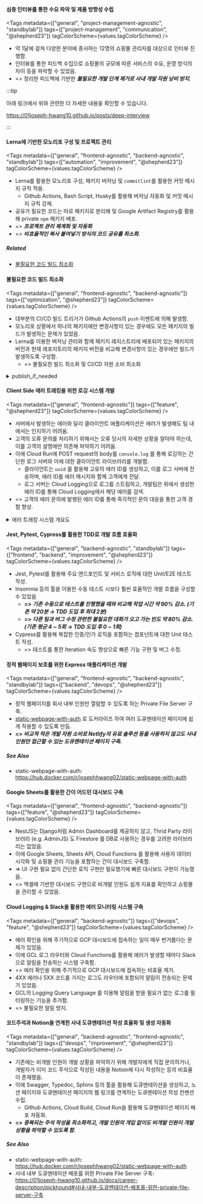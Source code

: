 
#### 심층 인터뷰를 통한 수요 파악 및 제품 방향성 수립

<Tags
  metadata={["general", "project-management-agnostic", "standbylab"]}
  tags={["project-management", "communication", "@shepherd23"]}
  tagColorScheme={values.tagColorScheme}
/>

- 약 1달에 걸쳐 다양한 분야에 종사하는 12명의 쇼핑몰 관리자를 대상으로 인터뷰 진행함.
- 인터뷰를 통한 피드백 수집으로 쇼핑몰의 규모에 따른 서비스의 수요, 운영 방식의 차이 등을 파악할 수 있었음.
- => 정리한 피드백에 기반한 _**불필요한 개발 단계 제거로 사내 개발 자원 낭비 방지.**_

:::tip

아래 링크에서 위와 관련한 더 자세한 내용을 확인할 수 있습니다.

https://01joseph-hwang10.github.io/posts/deep-interview

:::

#### Lerna에 기반한 모노리포 구성 및 프로젝트 관리

<Tags
  metadata={["general", "frontend-agnostic", "backend-agnostic", "standbylab"]}
  tags={["automation", "improvement", "@shepherd23"]}
  tagColorScheme={values.tagColorScheme}
/>

- Lerna를 활용한 모노리포 구성, 패키지 버저닝 및 `commitlint`를 활용한 커밋 메시지 규칙 적용.
  - Github Actions, Bash Script, Husky를 활용해 버저닝 자동화 및 커밋 메시지 규칙 강제.
- 공유가 필요한 코드는 따로 패키지로 분리해 및 Google Artifact Registry를 활용해 private `npm` 패키지 배포.
- => _**프로젝트 관리 체계화 및 자동화**_
- => _**비효율적인 복사 붙여넣기 방식의 코드 공유를 최소화.**_

##### Related

- [불필요한 코드 빌드 최소화](#불필요한-코드-빌드-최소화)

#### 불필요한 코드 빌드 최소화

<Tags
  metadata={["general", "frontend-agnostic", "backend-agnostic"]}
  tags={["optimization", "@shepherd23"]}
  tagColorScheme={values.tagColorScheme}
/>

- 대부분의 CI/CD 빌드 트리거가 Github Actions의 `push` 이벤트에 의해 발생함.
- 모노리포 상황에서 하나의 패키지에만 변경사항이 있는 경우에도 모든 패키지의 빌드가 발생하는 문제가 있었음.
- Lerna를 이용한 버저닝 관리와 함께 패키지 레지스트리에 배포되어 있는 패키지의 버전과 현재 레포지토리의 패키지 버전을 비교해 변경사항이 있는 경우에만 빌드가 발생하도록 구성함.
  - => 불필요한 빌드 최소화 및 CI/CD 자원 소비 최소화

<details>
<summary>publish_if_needed</summary>
<div markdown="1">

```bash
function publish_if_needed () {
  package_name="@$namespace/$1"
  package_dir="packages/$1"
  published_version=$(npm view $package_name version)
  current_version=$(node -pe "require('./package.json').version")
  if [ "$published_version" = "$current_version" ]; then
    echo "$package_name is already published"
  else
    echo "Publishing $package_name"
    npm publish -w $package_dir
  fi
}
```

</div>
</details>

#### Client Side 에러 트래킹을 위한 로깅 시스템 개발

<Tags
  metadata={["general", "frontend-agnostic"]}
  tags={["feature", "@shepherd23"]}
  tagColorScheme={values.tagColorScheme}
/>

- 서버에서 발생하는 에러와 달리 클라이언트 애플리케이션은 에러가 발생해도 팀 내에서는 인지하기 어려움.
- 고객의 오류 문의를 처리하기 위해서는 오류 당시의 자세한 상황을 알아야 하는데, 이를 고객의 설명에만 의존해 파악하기 어려움.
- 이에 Cloud Run에 POST request의 body를 `console.log` 를 통해 로깅하는 간단한 로그 서버와 이에 대한 클라이언트 라이브러리를 개발함.
  - 클라이언트는 `uuid` 를 활용해 고유의 에러 ID를 생성하고, 이를 로그 서버에 전송하며, 에러 ID를 에러 메시지와 함께 고객에게 전달.
  - 로그 서버는 Cloud Logging으로 로그를 스트림하고, 개발팀은 위에서 생성한 에러 ID를 통해 Cloud Logging에서 해당 에러를 검색.
- => 고객의 에러 문의에 발행된 에러 ID를 통해 즉각적인 문의 대응을 통한 고객 경험 향상.

<details>
<summary>에러 트래킹 시스템 개요도</summary>
<div markdown="1">

```mermaid
flowchart LR
  subgraph client[Client]
		errorhappens(에러 발생)
		--> |Error| preparecontent[에러 Format & 추적 코드 부착]
		--> |Payload| send[송신]
	end

  send --> |"POST /log"| receive

  subgraph logger[Logger Server]
    receive[수신] --> |Error Content| logging[console.*]
  end

  logging --> gcl[[Google Cloud Logging]]
```

</div>
</details>

#### Jest, Pytest, Cypress를 활용한 TDD로 개발 흐름 효율화

<Tags
  metadata={["general", "backend-agnostic", "standbylab"]}
  tags={["frontend", "backend", "improvement", "@shepherd23"]}
  tagColorScheme={values.tagColorScheme}
/>

- Jest, Pytest를 활용해 주요 엔드포인트 및 서비스 로직에 대한 Unit/E2E 테스트 작성.
- Insomnia 등의 툴을 이용한 수동 테스트 시보다 훨씬 효율적인 개발 흐름을 구성할 수 있었음
  - _**=> 기존 수동으로 테스트를 진행했을 때와 비교해 작업 시간 약 90% 감소. (기존 약 20분 → TDD 도입 후 최대 2분)**_
  - _**=> 다른 팀과 버그 수정 관련한 불필요한 대화가 오고 가는 빈도 약 80% 감소. (기존 평균 4 ~ 5회 → TDD 도입 후 0 ~ 1회)**_
- Cypress를 활용해 복잡한 인증/인가 로직을 포함하는 컴포넌트에 대한 Unit 테스트 작성.
  - => 테스트를 통한 Iteration 속도 향상으로 빠른 기능 구현 및 버그 수정.

#### 정적 웹페이지 보호를 위한 Express 애플리케이션 개발

<Tags
  metadata={["general", "frontend-agnostic", "backend-agnostic", "standbylab"]}
  tags={["backend", "devops", "@shepherd23"]}
  tagColorScheme={values.tagColorScheme}
/>

- 정적 웹페이지를 회사 내부 인원만 열람할 수 있도록 하는 Private File Server 구축.
- [static-webpage-with-auth](https://hub.docker.com/r/josephhwang02/static-webpage-with-auth) 로 도커라이즈 하여 여러 도큐멘테이션 페이지에 쉽게 적용할 수 있도록 만듬.
- _**=> 비교적 적은 개발 자원 소비로 Netlify의 유료 솔루션 등을 사용하지 않고도 사내 인원만 접근할 수 있는 도큐멘테이션 페이지 구축.**_

##### See Also

- static-webpage-with-auth: https://hub.docker.com/r/josephhwang02/static-webpage-with-auth

#### Google Sheets를 활용한 간이 어드민 대시보드 구축

<Tags
  metadata={["general", "frontend-agnostic", "backend-agnostic"]}
  tags={["feature", "@shepherd23"]}
  tagColorScheme={values.tagColorScheme}
/>

- NestJS는 Django처럼 Admin Dashboard를 제공하지 않고, Thrid Party 라이브러리 (e.g. AdminJS) 도 Firestore 를 DB로 사용하는 경우를 고려한 라이브러리는 없었음.
- 이에 Google Sheets, Sheets API, Cloud Functions 를 활용해 사용자 데이터 시각화 및 쇼핑몰 관리 기능을 포함하는 간이 대시보드 구축함.
- => UI 구현 필요 없이 간단한 로직 구현만 필요했기에 빠른 대시보드 구현이 가능했음.
- => 엑셀에 기반한 대시보드 구현으로 비개발 인원도 쉽게 지표를 확인하고 쇼핑몰을 관리할 수 있었음.

#### Cloud Logging & Slack을 활용한 에러 모니터링 시스템 구축

<Tags
  metadata={["general", "backend-agnostic"]}
  tags={["devops", "feature", "@shepherd23"]}
  tagColorScheme={values.tagColorScheme}
/>

- 에러 확인을 위해 주기적으로 GCP 대시보드에 접속하는 일이 매우 번거롭다는 문제가 있었음.
- 이에 GCL 로그 라우터와 Cloud Functions를 활용해 에러가 발생할 때마다 Slack으로 알림을 전송하는 시스템 구축함.
- => 에러 확인을 위해 주기적으로 GCP 대시보드에 접속하는 비효율 제거.
- 4XX 에러나 5XX 코드를 가지는 로그도 라우터에 포함되어 알림이 전송되는 문제가 있었음.
- GCL의 Logging Query Language 를 이용해 알림을 받을 필요가 없는 로그를 필터링하는 기능을 추가함.
- => 불필요한 알림 방지.

#### 코드주석과 Notion을 연계한 사내 도큐멘테이션 작성 효율화 및 생성 자동화

<Tags
  metadata={["general", "backend-agnostic", "frontend-agnostic", "standbylab"]}
  tags={["devops", "improvement", "@shepherd23"]}
  tagColorScheme={values.tagColorScheme}
/>

- 기존에는 비개발 인원이 개발 상황을 파악하기 위해 개발자에게 직접 문의하거나, 개발자가 이미 코드 주석으로 작성된 내용을 Notion에 다시 작성하는 등의 비효율이 존재했음.
- 이에 Swagger, Typedoc, Sphinx 등의 툴을 활용해 도큐멘테이션을 생성하고, 노션 페이지와 도큐멘테이션 페이지의 웹 링크를 연계하는 도큐멘테이션 작성 컨벤션 수립.
  - Github Actions, Cloud Build, Cloud Run을 활용해 도큐멘테이션 페이지 배포 자동화.
- _**=> 중복되는 주석 작성을 최소화하고, 개발 인원의 개입 없이도 비개발 인원이 개발 상황을 파악할 수 있도록 함.**_

##### See Also

- static-webpage-with-auth: https://hub.docker.com/r/josephhwang02/static-webpage-with-auth
- 사내 내부 도큐멘테이션 배포를 위한 Private File Server 구축: https://01joseph-hwang10.github.io/docs/career-description/pickhound#사내-내부-도큐멘테이션-배포를-위한-private-file-server-구축

